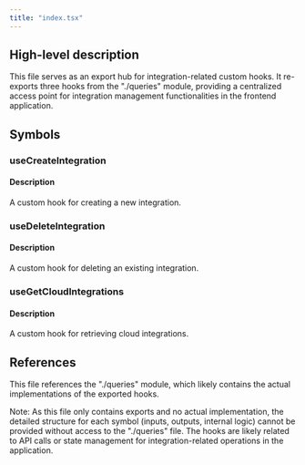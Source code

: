 ```yaml
---
title: "index.tsx"
---
```


## High-level description
This file serves as an export hub for integration-related custom hooks. It re-exports three hooks from the "./queries" module, providing a centralized access point for integration management functionalities in the frontend application.

## Symbols

### useCreateIntegration
#### Description
A custom hook for creating a new integration.

### useDeleteIntegration
#### Description
A custom hook for deleting an existing integration.

### useGetCloudIntegrations
#### Description
A custom hook for retrieving cloud integrations.

## References
This file references the "./queries" module, which likely contains the actual implementations of the exported hooks.

Note: As this file only contains exports and no actual implementation, the detailed structure for each symbol (inputs, outputs, internal logic) cannot be provided without access to the "./queries" file. The hooks are likely related to API calls or state management for integration-related operations in the application.